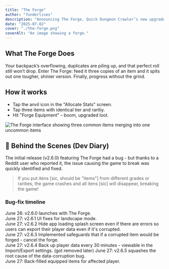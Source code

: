 ```yaml
---
title: "The Forge"
author: "7underlines"
description: "Announcing The Forge, Quick Dungeon Crawler’s new upgrade system. Declutter your bag, power up fast."
date: "2025-07-02"
cover: "./the-forge.png"
coverAlt: "An image showing a forge."
---
```


## What The Forge Does

Your backpack’s overflowing, duplicates are piling up, and that perfect roll still won’t drop. Enter The Forge: feed it three copies of an item and it spits out one tougher, shinier version. Finally, progress without the grind.

## How it works

- Tap the anvil icon in the "Allocate Stats" screen.
- Tap three items with identical tier and raritiy.
- Hit "Forge Equipment" – boom, upgraded loot.


<Image src={forgeScreenshot} alt="The Forge interface showing three common items merging into one uncommon items" />

## 🔧 Behind the Scenes (Dev Diary)

The initial release (v2.6.0) featuring The Forge had a bug - but thanks to a Reddit user who reported it, the issue causing the game to break was quickly identified and fixed.

<BlockQuote author="Obvious_Comedian5111, on Reddit" link="https://www.reddit.com/r/QuickDungeonCrawler/comments/1ljoqeu/comment/n03f8n1/?utm_source=share&utm_medium=web3x&utm_name=web3xcss&utm_term=1&utm_content=share_button">
  If you put itens [sic, should be "items"] from different grades or rarities, the game crashes and all itens [sic] will disappear, breaking the game!
</BlockQuote>

### Bug-fix timeline

June 26: v2.6.0 launches with The Forge.  
June 27: v2.6.1 UI fixes for landscape mode.  
June 27: v2.6.2 Hide app loading splash screen even if there are errors so users can export their player data even if it's corrupted.  
June 27: v2.6.3 Implemented safeguards that if a corrupted item would be forged - cancel the forge.   
June 27: v2.6.4 Back up player data every 30 minutes - viewable in the Import/Export settings. (got removed later) 
June 27: v2.6.5 squashes the root cause of the data-corruption bug.  
June 27: Back-filled equipped items for affected player.
